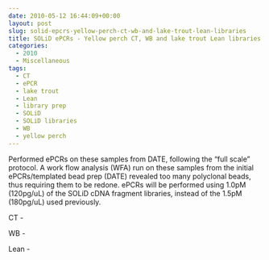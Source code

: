 ```yaml
---
date: 2010-05-12 16:44:09+00:00
layout: post
slug: solid-epcrs-yellow-perch-ct-wb-and-lake-trout-lean-libraries
title: SOLiD ePCRs - Yellow perch CT, WB and lake trout Lean libraries
categories:
  - 2010
  - Miscellaneous
tags:
  - CT
  - ePCR
  - lake trout
  - Lean
  - library prep
  - SOLiD
  - SOLiD libraries
  - WB
  - yellow perch
---
```


Performed ePCRs on these samples from DATE, following the "full scale" protocol. A work flow analysis (WFA) run on these samples from the initial ePCRs/templated bead prep (DATE) revealed too many polyclonal beads, thus requiring them to be redone. ePCRs will be performed using 1.0pM (120pg/uL) of the SOLiD cDNA fragment libraries, instead of the 1.5pM (180pg/uL) used previously.

CT -

WB -

Lean -
